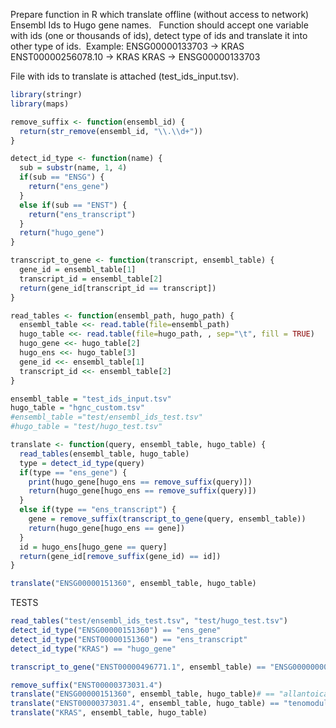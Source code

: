 Prepare function in R which translate offline (without access to network) Ensembl Ids to Hugo gene names.  
Function should accept one variable with ids (one or thousands of ids), detect type of  ids and translate it into other type of ids. 
Example: 
ENSG00000133703 -> KRAS
ENST00000256078.10 -> KRAS
KRAS -> ENSG00000133703

File with ids to translate is attached (test_ids_input.tsv).

```r
library(stringr)
library(maps)

remove_suffix <- function(ensembl_id) {
  return(str_remove(ensembl_id, "\\.\\d+"))
}

detect_id_type <- function(name) {
  sub = substr(name, 1, 4)
  if(sub == "ENSG") {
    return("ens_gene")
  }
  else if(sub == "ENST") {
    return("ens_transcript")
  }
  return("hugo_gene")
}

transcript_to_gene <- function(transcript, ensembl_table) {
  gene_id = ensembl_table[1]
  transcript_id = ensembl_table[2]
  return(gene_id[transcript_id == transcript])
}

read_tables <- function(ensembl_path, hugo_path) {
  ensembl_table <<- read.table(file=ensembl_path)
  hugo_table <<- read.table(file=hugo_path, , sep="\t", fill = TRUE)
  hugo_gene <<- hugo_table[2]
  hugo_ens <<- hugo_table[3]
  gene_id <<- ensembl_table[1]
  transcript_id <<- ensembl_table[2]
}

```


```r

ensembl_table = "test_ids_input.tsv"
hugo_table = "hgnc_custom.tsv"
#ensembl_table ="test/ensembl_ids_test.tsv"
#hugo_table = "test/hugo_test.tsv"

translate <- function(query, ensembl_table, hugo_table) {
  read_tables(ensembl_table, hugo_table)
  type = detect_id_type(query)
  if(type == "ens_gene") {
    print(hugo_gene[hugo_ens == remove_suffix(query)])
    return(hugo_gene[hugo_ens == remove_suffix(query)])
  }
  else if(type == "ens_transcript") {
    gene = remove_suffix(transcript_to_gene(query, ensembl_table))
    return(hugo_gene[hugo_ens == gene])
  }
  id = hugo_ens[hugo_gene == query]
  return(gene_id[remove_suffix(gene_id) == id])
}

translate("ENSG00000151360", ensembl_table, hugo_table)

```
TESTS
```r
read_tables("test/ensembl_ids_test.tsv", "test/hugo_test.tsv")
detect_id_type("ENSG00000151360") == "ens_gene"
detect_id_type("ENST00000151360") == "ens_transcript"
detect_id_type("KRAS") == "hugo_gene"

transcript_to_gene("ENST00000496771.1", ensembl_table) == "ENSG00000000003.10"

remove_suffix("ENST00000373031.4")
translate("ENSG00000151360", ensembl_table, hugo_table)# == "allantoicase"
translate("ENST00000373031.4", ensembl_table, hugo_table) == "tenomodulin"
translate("KRAS", ensembl_table, hugo_table)
```

